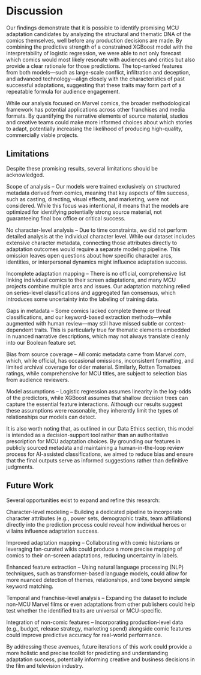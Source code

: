 # Discussion

Our findings demonstrate that it is possible to identify promising MCU adaptation candidates by analyzing the structural and thematic DNA of the comics themselves, well before any production decisions are made. By combining the predictive strength of a constrained XGBoost model with the interpretability of logistic regression, we were able to not only forecast which comics would most likely resonate with audiences and critics but also provide a clear rationale for those predictions. The top-ranked features from both models—such as large-scale conflict, infiltration and deception, and advanced technology—align closely with the characteristics of past successful adaptations, suggesting that these traits may form part of a repeatable formula for audience engagement.

While our analysis focused on Marvel comics, the broader methodological framework has potential applications across other franchises and media formats. By quantifying the narrative elements of source material, studios and creative teams could make more informed choices about which stories to adapt, potentially increasing the likelihood of producing high-quality, commercially viable projects.

## Limitations

Despite these promising results, several limitations should be acknowledged.

Scope of analysis – Our models were trained exclusively on structured metadata derived from comics, meaning that key aspects of film success, such as casting, directing, visual effects, and marketing, were not considered. While this focus was intentional, it means that the models are optimized for identifying potentially strong source material, not guaranteeing final box office or critical success.

No character-level analysis – Due to time constraints, we did not perform detailed analysis at the individual character level. While our dataset includes extensive character metadata, connecting those attributes directly to adaptation outcomes would require a separate modeling pipeline. This omission leaves open questions about how specific character arcs, identities, or interpersonal dynamics might influence adaptation success.

Incomplete adaptation mapping – There is no official, comprehensive list linking individual comics to their screen adaptations, and many MCU projects combine multiple arcs and issues. Our adaptation matching relied on series-level classifications and aggregated fan consensus, which introduces some uncertainty into the labeling of training data.

Gaps in metadata – Some comics lacked complete theme or threat classifications, and our keyword-based extraction methods—while augmented with human review—may still have missed subtle or context-dependent traits. This is particularly true for thematic elements embedded in nuanced narrative descriptions, which may not always translate cleanly into our Boolean feature set.

Bias from source coverage – All comic metadata came from Marvel.com, which, while official, has occasional omissions, inconsistent formatting, and limited archival coverage for older material. Similarly, Rotten Tomatoes ratings, while comprehensive for MCU titles, are subject to selection bias from audience reviewers.

Model assumptions – Logistic regression assumes linearity in the log-odds of the predictors, while XGBoost assumes that shallow decision trees can capture the essential feature interactions. Although our results suggest these assumptions were reasonable, they inherently limit the types of relationships our models can detect.

It is also worth noting that, as outlined in our Data Ethics section, this model is intended as a decision-support tool rather than an authoritative prescription for MCU adaptation choices. By grounding our features in publicly sourced metadata and maintaining a human-in-the-loop review process for AI-assisted classifications, we aimed to reduce bias and ensure that the final outputs serve as informed suggestions rather than definitive judgments.

## Future Work

Several opportunities exist to expand and refine this research:

Character-level modeling – Building a dedicated pipeline to incorporate character attributes (e.g., power sets, demographic traits, team affiliations) directly into the prediction process could reveal how individual heroes or villains influence adaptation success.

Improved adaptation mapping – Collaborating with comic historians or leveraging fan-curated wikis could produce a more precise mapping of comics to their on-screen adaptations, reducing uncertainty in labels.

Enhanced feature extraction – Using natural language processing (NLP) techniques, such as transformer-based language models, could allow for more nuanced detection of themes, relationships, and tone beyond simple keyword matching.

Temporal and franchise-level analysis – Expanding the dataset to include non-MCU Marvel films or even adaptations from other publishers could help test whether the identified traits are universal or MCU-specific.

Integration of non-comic features – Incorporating production-level data (e.g., budget, release strategy, marketing spend) alongside comic features could improve predictive accuracy for real-world performance.

By addressing these avenues, future iterations of this work could provide a more holistic and precise toolkit for predicting and understanding adaptation success, potentially informing creative and business decisions in the film and television industry.
